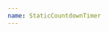 ```yaml
---
name: StaticCountdownTimer
---
```


<Playground>
  <StaticCountdownTimer
    action="Respond"
    note="Before it's too late."
    countdownStart="2019-01-01T12:00:00.000-04:00"
    countdownEnd="2019-01-14T15:30:00.000-04:00"
    currentTime="2019-01-05T12:00:30.000-04:00"
  />
</Playground>

<Playground>
  <StaticCountdownTimer
    action="You forgot to do the thing 😵"
    note="And now it's too late."
    countdownStart="2019-01-01T12:00:00.000-04:00"
    countdownEnd="2019-01-14T12:00:00.000-04:00"
    currentTime="2019-01-15T12:00:00.000-04:00"
  />
</Playground>
